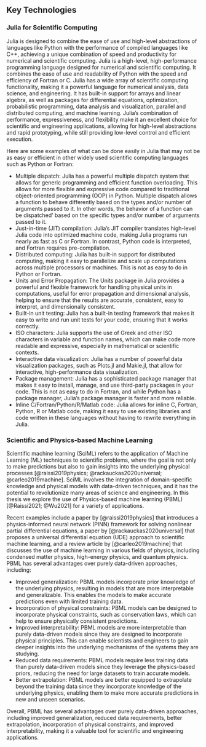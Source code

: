 ## Key Technologies


### Julia for Scientific Computing

Julia is designed to combine the ease of use and high-level abstractions of languages like Python with the performance of compiled languages like C++, achieving a unique combination of speed and productivity for numerical and scientific computing.  Julia is a high-level, high-performance programming language designed for numerical and scientific computing. It combines the ease of use and readability of Python with the speed and efficiency of Fortran or C.   Julia has a wide array of scientific computing functionality, making it a powerful language for numerical analysis, data science, and engineering. It has built-in support for arrays and linear algebra, as well as packages for differential equations, optimization, probabilistic programming, data analysis and visualization, parallel and distributed computing, and machine learning. Julia's combination of performance, expressiveness, and flexibility make it an excellent choice for scientific and engineering applications, allowing for high-level abstractions and rapid prototyping, while still providing low-level control and efficient execution.

Here are some examples of what can be done easily in Julia that may not be as easy or efficient in other widely used scientific computing languages such as Python or Fortran:

- Multiple dispatch: Julia has a powerful multiple dispatch system that allows for generic programming and efficient function overloading. This allows for more flexible and expressive code compared to traditional object-oriented programming (OOP) in Python. Multiple dispatch allows a function to behave differently based on the types and/or number of arguments passed to it. In other words, the behavior of a function can be \lq dispatched' based on the specific types and/or number of arguments passed to it.
- Just-in-time (JIT) compilation: Julia's JIT compiler translates high-level Julia code into optimized machine code, making Julia programs run nearly as fast as C or Fortran. In contrast, Python code is interpreted, and Fortran requires pre-compilation.
- Distributed computing: Julia has built-in support for distributed computing, making it easy to parallelize and scale up computations across multiple processors or machines. This is not as easy to do in Python or Fortran.
- Units and Error Propagation: The Units package in Julia provides a powerful and flexible framework for handling physical units in computations, useful for error propagation and dimensional analysis, helping to ensure that the results are accurate, consistent, easy to interpret, and dimensionally consistent. 
- Built-in unit testing: Julia has a built-in testing framework that makes it easy to write and run unit tests for your code, ensuring that it works correctly.
- ISO characters: Julia supports the use of Greek and other ISO characters in variable and function names, which can make code more readable and expressive, especially in mathematical or scientific contexts.
- Interactive data visualization: Julia has a number of powerful data visualization packages, such as Plots.jl and Makie.jl, that allow for interactive, high-performance data visualization.
- Package management: Julia has a sophisticated package manager that makes it easy to install, manage, and use third-party packages in your code. This is not as easy to do in Fortran, and while Python has a package manager, Julia's package manager is faster and more reliable.
- Inline C/Fortran/Python/R/Matlab code: Julia allows for inline C, Fortran, Python, R or Matlab code, making it easy to use existing libraries and code written in these languages without having to rewrite everything in Julia.


### Scientific and Physics-based Machine Learning

Scientific machine learning (SciML) refers to the application of Machine Learning (ML) techniques to scientific problems, where the goal is not only to make predictions but also to gain insights into the underlying physical processes [@raissi2019physics; @rackauckas2020universal; @carleo2019machine]. SciML involves the integration of domain-specific knowledge and physical models with data-driven techniques, and it has the potential to revolutionize many areas of science and engineering. In this thesis we explore the use of Physics-based machine learning (PBML) [@Raissi2021; @Wu2021] for a variety of applications. 

Recent examples include a paper by [@raissi2019physics] that introduces a physics-informed neural network (PINN) framework for solving nonlinear partial differential equations, a paper by [@rackauckas2020universal] that proposes a universal differential equation (UDE) approach to scientific machine learning, and a review article by [@carleo2019machine] that discusses the use of machine learning in various fields of physics, including condensed matter physics, high-energy physics, and quantum physics. PBML has several advantages over purely data-driven approaches, including:

- Improved generalization: PBML models incorporate prior knowledge of the underlying physics, resulting in models that are more interpretable and generalizable. This enables the models to make accurate predictions even with limited training data.
- Incorporation of physical constraints: PBML models can be designed to incorporate physical constraints, such as conservation laws, which can help to ensure physically consistent predictions.
- Improved interpretability: PBML models are more interpretable than purely data-driven models since they are designed to incorporate physical principles. This can enable scientists and engineers to gain deeper insights into the underlying mechanisms of the systems they are studying.
- Reduced data requirements: PBML models require less training data than purely data-driven models since they leverage the physics-based priors, reducing the need for large datasets to train accurate models.
- Better extrapolation: PBML models are better equipped to extrapolate beyond the training data since they incorporate knowledge of the underlying physics, enabling them to make more accurate predictions in new and unseen scenarios.

Overall, PBML has several advantages over purely data-driven approaches, including improved generalization, reduced data requirements, better extrapolation, incorporation of physical constraints, and improved interpretability, making it a valuable tool for scientific and engineering applications.
